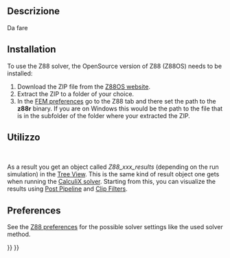 <languages/>

<div class="mw-translate-fuzzy">
{{Docnav/it|[[FEM_SolverElmer/it|Risolutore Elmer]]|[[FEM_EquationHeat/it|Equation heat]]|[[FEM_Workbench/it|FEM]]|IconL=Fem-elmer.svg|IconC=Workbench_FEM.svg|IconR=Fem-equation-heat.svg}}
</div>

<div class="mw-translate-fuzzy">
{{GuiCommand/it|Name=FEM_SolverZ88|Name/it=Risolutore Z88|MenuLocation= Solve → Risolutore Z88||Workbenches=[[FEM_Workbench/it|FEM]]|Shortcut=|SeeAlso=[[FEM_tutorial/it|Tutorial FEM]]}}
</div>

<span id="Description"></span>
==Descrizione==

<div class="mw-translate-fuzzy">
Da fare
</div>

==Installation==

To use the Z88 solver, the OpenSource version of Z88 (Z88OS) needs to be installed:
# Download the ZIP file from the [https://en.z88.de/download-z88os Z88OS website].
# Extract the ZIP to a folder of your choice.
# In the [[FEM_Preferences|FEM preferences]] go to the Z88 tab and there set the path to the '''z88r''' binary. If you are on Windows this would be the path to the file {{FileName|z88r.exe}} that is in the subfolder {{FileName|~\bin\win64}} of the folder where your extracted the ZIP.

<span id="Usage"></span>
==Utilizzo==

<div class="mw-translate-fuzzy">
<br />
</div>

As a result you get an object called ''Z88_xxx_results'' (depending on the run simulation) in the [[Tree_View|Tree View]]. This is the same kind of result object one gets when running the [[FEM_SolverCalculixCcxtools|CalculiX solver]]. Starting from this, you can visualize the results using [[FEM_PostPipelineFromResult|Post Pipeline]] and [[FEM_Workbench#Menu:_Results|Clip Filters]].

== Preferences ==

See the [[FEM_Preferences#Z88|Z88 preferences]] for the possible solver settings like the used solver method.


<div class="mw-translate-fuzzy">
{{Docnav/it|[[FEM_SolverElmer/it|Risolutore Elmer]]|[[FEM_EquationHeat/it|Equation heat]]|[[FEM_Workbench/it|FEM]]|IconL=Fem-elmer.svg|IconC=Workbench_FEM.svg|IconR=Fem-equation-heat.svg}}
</div>

{{FEM_Tools_navi{{#translation:}}}}
{{Userdocnavi{{#translation:}}}}
